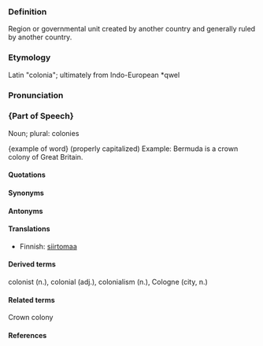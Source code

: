 
===Definition===
Region or governmental unit created by another country
and generally ruled by another country.

===Etymology===
Latin "colonia"; ultimately from Indo-European *qwel

===Pronunciation===
==={Part of Speech}===
Noun; plural: colonies

{example of word} (properly capitalized)
Example:  Bermuda is a crown colony of Great Britain.

====Quotations====
====Synonyms====
====Antonyms====
====Translations====
* Finnish: [[siirtomaa]]

====Derived terms====
colonist (n.), colonial (adj.), colonialism (n.), Cologne (city, n.)

====Related terms====
Crown colony

====References====